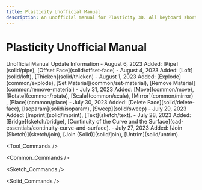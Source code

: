 ```yaml
---
title: Plasticity Unofficial Manual
description: An unofficial manual for Plasticity 3D. All keyboard shortcuts. Updated daily!
---
```


# Plasticity Unofficial Manual

<Callout type="info" emoji="ℹ️">
Unofficial Manual Update Information
- August 6, 2023 Added: [Pipe](solid/pipe), [Offset Face](solid/offset-face) 
- August 4, 2023 Added: [Loft](solid/loft), [Thicken](solid/thicken) 
- August 1, 2023 Added: [Explode](common/explode), [Set Material](common/set-material), [Remove Material](common/remove-material) 
- July 31, 2023 Added: [Move](common/move), [Rotate](common/rotate), [Scale](common/scale), [Mirror](common/mirror) , [Place](common/place)  
- July 30, 2023 Added: [Delete Face](solid/delete-face), [Isoparam](solid/isoparam), [Sweep](solid/sweep) 
- July 29, 2023 Added: [Imprint](solid/imprint), [Text](sketch/text).
- July 28, 2023 Added: [Bridge](sketch/bridge), [Continuity of the Curve and the Surface](cad-essentials/continuity-curve-and-surface).
- July 27, 2023 Added: [Join (Sketch)](sketch/join), [Join (Solid)](solid/join), [Untrim](solid/untrim).
</Callout>

<Tool_Commands />

<Common_Commands />

<Sketch_Commands />

<Solid_Commands />
